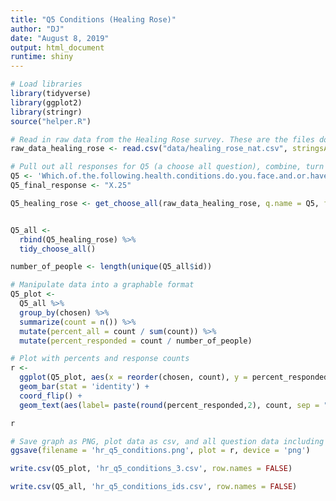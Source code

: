 ```yaml
---
title: "Q5 Conditions (Healing Rose)"
author: "DJ"
date: "August 8, 2019"
output: html_document
runtime: shiny
---
```


```r
# Load libraries
library(tidyverse)
library(ggplot2)
library(stringr)
source("helper.R")
```

```r
# Read in raw data from the Healing Rose survey. These are the files downloaded from survey monkey saved as a .csv
raw_data_healing_rose <- read.csv("data/healing_rose_nat.csv", stringsAsFactors = FALSE)

```

```r
# Pull out all responses for Q5 (a choose all question), combine, turn into a tidy data format for further processing then determine 'question n'
Q5 <- 'Which.of.the.following.health.conditions.do.you.face.and.or.have.been.diagnosed.with...Please.select.all.that.apply.'
Q5_final_response <- "X.25"

Q5_healing_rose <- get_choose_all(raw_data_healing_rose, q.name = Q5, f.response = Q5_final_response)


Q5_all <- 
  rbind(Q5_healing_rose) %>%
  tidy_choose_all()

number_of_people <- length(unique(Q5_all$id))
```

```r
# Manipulate data into a graphable format
Q5_plot <-
  Q5_all %>%
  group_by(chosen) %>%
  summarize(count = n()) %>%
  mutate(percent_all = count / sum(count)) %>%
  mutate(percent_responded = count / number_of_people)
```

```r
# Plot with percents and response counts
r <- 
  ggplot(Q5_plot, aes(x = reorder(chosen, count), y = percent_responded)) +
  geom_bar(stat = 'identity') +
  coord_flip() +
  geom_text(aes(label= paste(round(percent_responded,2), count, sep = "***")))

r
```

```r
# Save graph as PNG, plot data as csv, and all question data including response IDs as csv (save question n and N at end of plot file as "_x.x")
ggsave(filename = 'hr_q5_conditions.png', plot = r, device = 'png')

write.csv(Q5_plot, 'hr_q5_conditions_3.csv', row.names = FALSE)

write.csv(Q5_all, 'hr_q5_conditions_ids.csv', row.names = FALSE)
```
